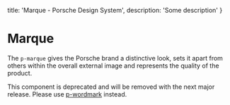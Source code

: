 
  title: 'Marque - Porsche Design System',
  description: 'Some description'
}

# Marque <ComponentStatus tagName="p-marque"></ComponentStatus>

The `p-marque` gives the Porsche brand a distinctive look, sets it apart from others within the overall external image
and represents the quality of the product.

<Notification heading="Deprecation hint" heading-tag="h2" state="error">
  This component is deprecated and will be removed with the next major release.
  Please use <a href="components/wordmark">p-wordmark</a> instead.
</Notification>

<Configurator tagName="p-marque" story={marqueStory} />


